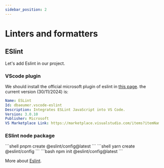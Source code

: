 ```yaml
---
sidebar_position: 2
---
```


# Linters and formatters


## ESlint

Let's add Eslint in our project.

### VScode plugin

We should install the official microsoft plugin of eslint in [this page](https://marketplace.visualstudio.com/items?itemName=dbaeumer.vscode-eslint).
the current version (30/11/2024) is:

```yaml
Name: ESLint
Id: dbaeumer.vscode-eslint
Description: Integrates ESLint JavaScript into VS Code.
Version: 3.0.10
Publisher: Microsoft
VS Marketplace Link: https://marketplace.visualstudio.com/items?itemName=dbaeumer.vscode-eslint
```

### ESlint node package

<Tabs>
  <TabItem value="pnpm" label="pnpm" default>
    ```shell
    pnpm create @eslint/config@latest
    ```
  </TabItem>
  <TabItem value="yarn" label="yarn">
    ```shell
    yarn create @eslint/config
    ```
  </TabItem>
  <TabItem value="npm" label="npm">
    ```bash
    npm init @eslint/config@latest
    ```
  </TabItem>
</Tabs>

More about [Eslint](https://eslint.org/docs/latest/use/getting-started).



